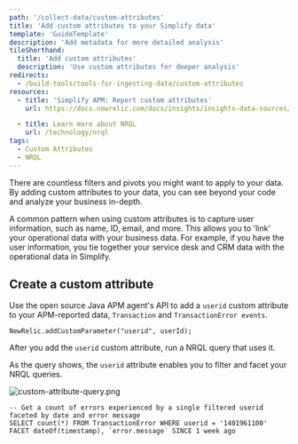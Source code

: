 ```yaml
---
path: '/collect-data/custom-attributes'
title: 'Add custom attributes to your Simplify data'
template: 'GuideTemplate'
description: 'Add metadata for more detailed analysis'
tileShorthand:
  title: 'Add custom attributes'
  description: 'Use custom attributes for deeper analysis'
redirects:
  - /build-tools/tools-for-ingesting-data/custom-attributes
resources:
  - title: 'Simplify APM: Report custom attributes'
    url: https://docs.newrelic.com/docs/insights/insights-data-sources/custom-data/add-custom-attributes-new-relic-apm-data

  - title: Learn more about NRQL
    url: /technology/nrql
tags:
  - Custom Attributes
  - NRQL
---
```


<Intro>

There are countless filters and pivots you might want to apply to your data. By adding custom attributes to your data, you can see beyond your code and analyze your business in-depth.

</Intro>

A common pattern when using custom attributes is to capture user information, such as name, ID, email, and more. This allows you to 'link' your operational data with your business data. For example, if you have the user information, you tie together your service desk and CRM data with the operational data in Simplify.

## Create a custom attribute

<Steps>

<Step>

Use the open source Java APM agent's API to add a `userid` custom attribute to your APM-reported data, `Transaction` and `TransactionError events`.

```
NewRelic.addCustomParameter("userid", userId);
```

</Step>

<Step>

After you add the `userid` custom attribute, run a NRQL query that uses it.

As the query shows, the `userid` attribute enables you to filter and facet your NRQL queries. 

![custom-attribute-query.png](../../images/custom-attributes/custom-attribute-query.png)

```
-- Get a count of errors experienced by a single filtered userid faceted by date and error message
SELECT count(*) FROM TransactionError WHERE userid = '1401961100' FACET dateOf(timestamp), `error.message` SINCE 1 week ago
```

</Step>

</Steps>
